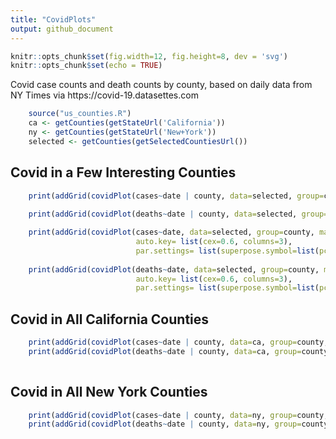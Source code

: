 ```yaml
---
title: "CovidPlots"
output: github_document
---
```


```r
knitr::opts_chunk$set(fig.width=12, fig.height=8, dev = 'svg') 
knitr::opts_chunk$set(echo = TRUE)
```



Covid case counts and death counts by county, based on daily data from NY Times via https://covid-19.datasettes.com
```r
    source("us_counties.R")
    ca <- getCounties(getStateUrl('California'))
    ny <- getCounties(getStateUrl('New+York'))
    selected <- getCounties(getSelectedCountiesUrl())

```

## Covid in a Few Interesting Counties

```r

    print(addGrid(covidPlot(cases~date | county, data=selected, group=county, main="Selected Counties")))
    
    print(addGrid(covidPlot(deaths~date | county, data=selected, group=county, main="Selected Counties")))

    print(addGrid(covidPlot(cases~date, data=selected, group=county, main="Selected Counties",
                            auto.key= list(cex=0.6, columns=3),
                            par.settings= list(superpose.symbol=list(pch=1:25)) )))
    
    print(addGrid(covidPlot(deaths~date, data=selected, group=county, main="Selected Counties",
                            auto.key= list(cex=0.6, columns=3),
                            par.settings= list(superpose.symbol=list(pch=1:25)) )))

```

## Covid in All California Counties
```r
    print(addGrid(covidPlot(cases~date | county, data=ca, group=county, main="California Counties")))
    print(addGrid(covidPlot(deaths~date | county, data=ca, group=county, main="California Counties")))
    
```

## Covid in All New York Counties
```r
    print(addGrid(covidPlot(cases~date | county, data=ny, group=county, main="New York Counties")))
    print(addGrid(covidPlot(deaths~date | county, data=ny, group=county, main="New York Counties")))
```

